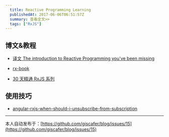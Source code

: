 ```yaml
---
  title: Reactive Programming Learning
  publishedAt: 2017-06-06T06:51:57Z
  summary: 查看全文>>
  tags: ["RxJS"]
---
```


## 博文&教程

- [译文 The introduction to Reactive Programming you've been missing](http://www.lightskystreet.com/2015/11/29/translate-introduction-to-reactive/)

- [rx-book](http://xgrommx.github.io/rx-book/content/guidelines/introduction/index.html)

- [30 天精通 RxJS 系列](https://ithelp.ithome.com.tw/users/20103367/ironman/1199)

## 使用技巧
- [angular-rxjs-when-should-i-unsubscribe-from-subscription](https://stackoverflow.com/questions/38008334/angular-rxjs-when-should-i-unsubscribe-from-subscription)

---
本人自动发布于：[https://github.com/giscafer/blog/issues/15](https://github.com/giscafer/blog/issues/15)
